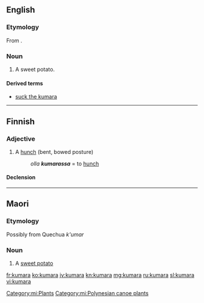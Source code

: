 ==English==

===Etymology===
From {{etyl|mi|en}}.

===Noun===
{{en-noun|kumara|}}

# {{New Zealand}} A sweet potato.

====Derived terms====
* [[suck the kumara]]

----

==Finnish==

===Adjective===
{{fi-adj||comp=kumarampi|sup=kumarin}}

# A [[hunch]] (bent, bowed posture)
#: ''olla '''kumarassa''''' = to [[hunch]]

====Declension====
{{fi-decl-koira|kumar|||a|}}

----

==Maori==

===Etymology===
Possibly from Quechua ''k'umar''

===Noun===
{{head|mi|noun}}

# A [[sweet potato]]

[[Category:mi:Plants]]
[[Category:mi:Polynesian canoe plants]]

[[fr:kumara]]
[[ko:kumara]]
[[jv:kumara]]
[[kn:kumara]]
[[mg:kumara]]
[[ru:kumara]]
[[sl:kumara]]
[[vi:kumara]]